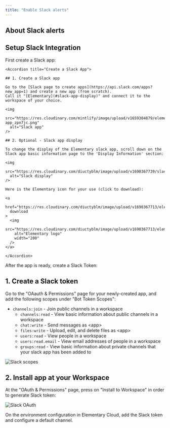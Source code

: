 ```yaml
---
title: "Enable Slack alerts"
---
```


## About Slack alerts

<Snippet file="alerts/alerts-introduction.mdx" />

## Setup Slack Integration

<Steps>
  <Step title="Slack App">
    First create a Slack app:

    <Accordion title="Create a Slack App">

    ## 1. Create a Slack app

    Go to the [Slack page to create apps](https://api.slack.com/apps?new_app=1) and create a new app (from scratch).
    Call it "[Elementary](#slack-app-display)" and connect it to the workspace of your choice.

    <img
      src="https://res.cloudinary.com/mintlify/image/upload/v1659304879/elementary/slack-app_zpn7jc.png"
      alt="Slack app"
    />

    ## 2. Optional - Slack app display

    To change the display of the Elementary slack app, scroll down on the Slack app basic information page to the 'Display Information' section:

    <img
      src="https://res.cloudinary.com/diuctyblm/image/upload/v1690367739/slack_app_customize_movkxg.png"
      alt="Slack display"
    />

    Here is the Elementary icon for your use (click to download):

    <a
      href="https://res.cloudinary.com/diuctyblm/image/upload/v1690367713/elementary_alert_dzibc7.png"
      download
    >
      <img
        src="https://res.cloudinary.com/diuctyblm/image/upload/v1690367713/elementary_alert_dzibc7.png"
        alt="Elementary logo"
        width="200"
      />
    </a>

    </Accordion>

  </Step>
  <Step title="Slack Token">
    After the app is ready, create a Slack Token:

<Accordion title="Create Slack Token">

## 1. Create a Slack token

Go to the "OAauth & Permissions" page for your newly-created app, and add the following scopes under "Bot Token Scopes":

- `channels:join` - Join public channels in a workspace
  - `channels:read` - View basic information about public channels in a workspace
  - `chat:write` - Send messages as \<app\>
  - `files:write` - Upload, edit, and delete files as \<app\>
  - `users:read` - View people in a workspace
  - `users:read.email` - View email addresses of people in a workspace
  - `groups:read` - View basic information about private channels that your slack app has been added to

<img
  src="https://res.cloudinary.com/diuctyblm/image/upload/v1695889115/slack-app-permissions-new_bysiso.png"
  alt="Slack scopes"
/>

## 2. Install app at your Workspace

At the "OAuth & Permissions" page, press on "Install to Workspace" in order to generate Slack token:

<img
  src="https://res.cloudinary.com/mintlify/image/upload/v1659304881/elementary/slack-oauth_g6p5jj.png"
  alt="Slack OAuth"
/>

</Accordion>
  </Step>
  <Step title="Connect Slack">
    On the environment configuration in Elementary Cloud, add the Slack token and configure a default channel. 
  </Step>
</Steps>
